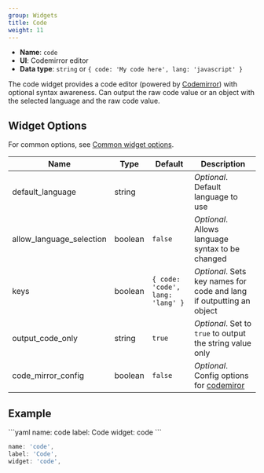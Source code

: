 ```yaml
---
group: Widgets
title: Code
weight: 11
---
```


- **Name**: `code`
- **UI**: Codemirror editor
- **Data type**: `string` or `{ code: 'My code here', lang: 'javascript' }`

The code widget provides a code editor (powered by [Codemirror](https://codemirror.net)) with optional syntax awareness. Can output the raw code value or an object with the selected language and the raw code value.

## Widget Options

For common options, see [Common widget options](/docs/widgets#common-widget-options).

| Name                     | Type    | Default                          | Description                                                                          |
| ------------------------ | ------- | -------------------------------- | ------------------------------------------------------------------------------------ |
| default_language         | string  |                                  | _Optional_. Default language to use                                                  |
| allow_language_selection | boolean | `false`                          | _Optional_. Allows language syntax to be changed                                     |
| keys                     | boolean | `{ code: 'code', lang: 'lang' }` | _Optional_. Sets key names for code and lang if outputting an object                 |
| output_code_only         | string  | `true`                           | _Optional_. Set to `true` to output the string value only                            |
| code_mirror_config       | boolean | `false`                          | _Optional_. Config options for [codemiror](https://codemirror.net/5/doc/manual.html) |

## Example

<CodeTabs>
```yaml
name: code
label: Code
widget: code
```

```js
name: 'code',
label: 'Code',
widget: 'code',
```

</CodeTabs>
